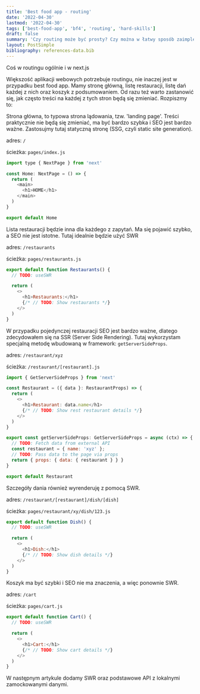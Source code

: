 ```yaml
---
title: 'Best food app - routing'
date: '2022-04-30'
lastmod: '2022-04-30'
tags: ['best-food-app', 'bf4', 'routing', 'hard-skills']
draft: false
summary: 'Czy routing może być prosty? Czy można w łatwy sposób zaimplementować kilka technik rendeerowania stron? W next.js jak najbardziej tak.'
layout: PostSimple
bibliography: references-data.bib
---
```


Coś w routingu ogólnie i w next.js

Większość aplikacji webowych potrzebuje routingu, nie inaczej jest w przypadku best food app. Mamy stronę główną, listę restauracji, listę dań każdej z nich oraz koszyk z podsumowaniem. Od razu też warto zastanowić się, jak często treści na każdej z tych stron będą się zmieniać.
Rozpiszmy to:

Strona główna, to typowa strona lądowania, tzw. 'landing page'. Treści praktycznie nie będą się zmieniać, ma być bardzo szybka i SEO jest bardzo ważne. Zastosujmy tutaj statyczną stronę (SSG, czyli static site generation).

adres: `/`

ścieżka: `pages/index.js`

```js
import type { NextPage } from 'next'

const Home: NextPage = () => {
  return (
    <main>
      <h1>HOME</h1>
    </main>
  )
}

export default Home

```

Lista restauracji będzie inna dla każdego z zapytań. Ma się pojawić szybko, a SEO nie jest istotne. Tutaj idealnie będzie użyć SWR

adres: `/restaurants`

ścieżka: `pages/restaurants.js`

```js
export default function Restaurants() {
  // TODO: useSWR

  return (
    <>
      <h1>Restaurants:</h1>
      {/* // TODO: Show restaurants */}
    </>
  )
}

```

W przypadku pojedynczej restauracji SEO jest bardzo ważne, dlatego zdecydowałem się na SSR (Server Side Rendering). Tutaj wykorzystam specjalną metodę wbudowaną w framework: `getServerSideProps`.

adres: `/restaurant/xyz`

ścieżka: `/restaurant/[restaurant].js`

```js
import { GetServerSideProps } from 'next'

const Restaurant = ({ data }: RestaurantProps) => {
  return (
    <>
      <h1>Restaurant: data.name</h1>
      {/* // TODO: Show rest restaurant details */}
    </>
  )
}

export const getServerSideProps: GetServerSideProps = async (ctx) => {
  // TODO: Fetch data from external API
  const restaurant = { name: 'xyz' };
  // TODO: Pass data to the page via props
  return { props: { data: { restaurant } } }
}

export default Restaurant
```

Szczegóły dania również wyrenderuję z pomocą SWR.

adres: `/restaurant/[restaurant]/dish/[dish]`

ścieżka: `pages/restaurant/xy/dish/123.js`

```js
export default function Dish() {
  // TODO: useSWR

  return (
    <>
      <h1>Dish:</h1>
      {/* // TODO: Show dish details */}
    </>
  )
}

```

Koszyk ma być szybki i SEO nie ma znaczenia, a więc ponownie SWR.

adres: `/cart`

ścieżka: `pages/cart.js`

```js
export default function Cart() {
  // TODO: useSWR

  return (
    <>
      <h1>Cart:</h1>
      {/* // TODO: Show cart details */}
    </>
  )
}

```

W następnym artykule dodamy SWR oraz podstawowe API z lokalnymi zamockowanymi danymi.

